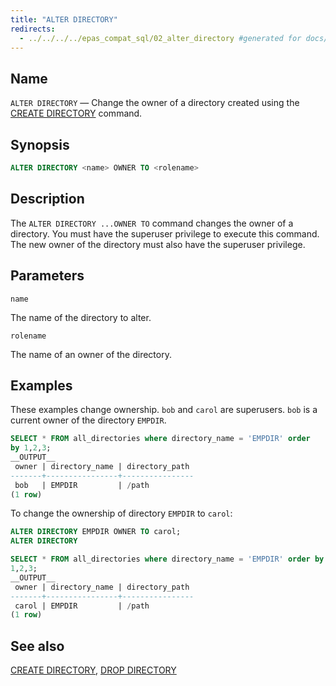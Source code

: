 ```yaml
---
title: "ALTER DIRECTORY"
redirects:
  - ../../../../epas_compat_sql/02_alter_directory #generated for docs/epas/reorg-role-use-case-mode
---
```


<div id="alter_directory" class="registered_link"></div>

## Name

`ALTER DIRECTORY` &mdash; Change the owner of a directory created using the [CREATE DIRECTORY](22_create_directory/#create_directory) command.

## Synopsis

```sql
ALTER DIRECTORY <name> OWNER TO <rolename>
```

## Description

The `ALTER DIRECTORY ...OWNER TO` command changes the owner of a directory. You must have the superuser privilege to execute this command. The new owner of the directory must also have the superuser privilege.

## Parameters

`name`

 The name of the directory to alter.

`rolename`

 The name of an owner of the directory.

## Examples

These examples change ownership. `bob` and `carol` are superusers. `bob` is a current owner of the directory `EMPDIR`.

```sql
SELECT * FROM all_directories where directory_name = 'EMPDIR' order
by 1,2,3;
__OUTPUT__
 owner | directory_name | directory_path
-------+----------------+----------------
 bob   | EMPDIR         | /path
(1 row)
```

To change the ownership of directory `EMPDIR` to `carol`:

```sql
ALTER DIRECTORY EMPDIR OWNER TO carol;
ALTER DIRECTORY

SELECT * FROM all_directories where directory_name = 'EMPDIR' order by
1,2,3;
__OUTPUT__
 owner | directory_name | directory_path
-------+----------------+----------------
 carol | EMPDIR         | /path
(1 row)
```

## See also

[CREATE DIRECTORY](22_create_directory/#create_directory), [DROP DIRECTORY](46_drop_directory/#drop_directory)
